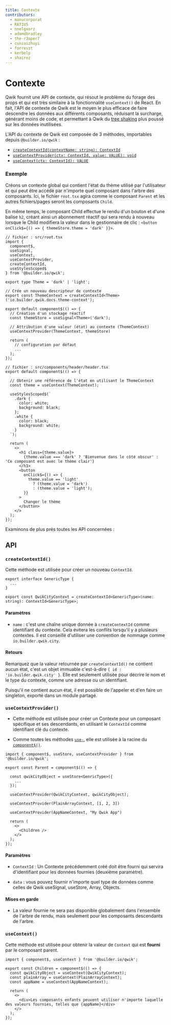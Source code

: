 ```yaml
---
title: Contexte
contributors:
  - manucorporat
  - RATIU5
  - nnelgxorz
  - adamdbradley
  - the-r3aper7
  - cunzaizhuyi
  - forresst
  - kerbelp
  - shairez
---
```


# Contexte

Qwik fournit une API de contexte, qui résout le problème du forage des props et qui est très similaire à la fonctionnalité `useContext()` de React. En fait, l'API de contexte de Qwik est le moyen le plus efficace de faire descendre les données aux différents composants, réduisant la surcharge, générant moins de code, et permettant à Qwik du [tree shaking](https://developer.mozilla.org/fr/docs/Glossary/Tree_shaking) plus poussé sur les données inutilisées.

L'API du contexte de Qwik est composée de 3 méthodes, importables depuis `@builder.io/qwik` :

- [`createContextId(contextName: string): ContextId`](#createcontextid)
- [`useContextProvider(ctx: ContextId, value: VALUE): void`](#usecontextprovider)
- [`useContext(ctx: ContextId): VALUE`](#usecontext)

### Exemple

Créons un contexte global qui contient l'état du thème utilisé par l'utilisateur et qui peut être accédé par n'importe quel composant dans l'arbre des composants. Ici, le fichier `root.tsx` agira comme le composant `Parent` et les autres fichiers/pages seront les composants `Child`.

En même temps, le composant Child effectue le rendu d'un bouton et d'une balise `h2`, créant ainsi un abonnement réactif qui sera rendu à nouveau lorsque le Child modifiera la valeur dans le gestionnaire de clic : `<button onClick$={() => { themeStore.theme = 'dark' }}>`.

```tsx
// fichier : src/root.tsx
import {
  component$,
  useSignal,
  useContext,
  useContextProvider,
  createContextId,
  useStylesScoped$
} from '@builder.io/qwik';

export type Theme = 'dark' | 'light';

// Crée un nouveau descripteur de contexte
export const ThemeContext = createContextId<Theme>('io.builder.qwik.docs.theme-context');

export default component$(() => {
  // Création d'un stockage réactif 
  const themeStore = useSignal<Theme>('dark');

  // Attribution d'une valeur (état) au contexte (ThemeContext)
  useContextProvider(ThemeContext, themeStore)

  return (
    // configuration par défaut
    ...
  );
});

// fichier : src/components/header/header.tsx
export default component$(() => {

  // Obtenir une référence de l'état en utilisant le ThemeContext
  const theme = useContext(ThemeContext);

  useStylesScoped$(`
    .dark {
      color: white;
      background: black;
    };
    .white {
      color: black;
      background: white;
    }
  `);

  return (
    <>
      <h1 class={theme.value}>
        {theme.value === 'dark' ? 'Bienvenue dans le côté obscur' : 'Ce composant est avec le thème clair'}
      </h1>
      <button
        onClick$={() => {
          theme.value == 'light'
            ? (theme.value = 'dark')
            : (theme.value = 'light');
        }}
      >
        Changer le thème
      </button>
    </>
  );
});

```

Examinons de plus près toutes les API concernées :

## API

### `createContextId()`

Cette méthode est utilisée pour créer un nouveau `ContextId`.

```tsx
export interface GenericType {
  ...
}

export const QwikCityContext = createContextId<GenericType>(name: string): ContextId<GenericType>;
```

#### Paramètres

- `name` : c'est une chaîne unique donnée à `createContextId` comme identifiant du contexte. Cela évitera les conflits lorsqu'il y a plusieurs contextes. Il est conseillé d'utiliser une convention de nommage comme `io.builder.qwik.city`.

#### Retours

Remarquez que la valeur retournée par `createContextId()` ne contient aucun état, c'est un objet immuable c'est-à-dire `{ id : 'io.builder.qwik.city' }`. Elle est seulement utilisée pour décrire le nom et le type du contexte, comme une adresse ou un identifiant.

Puisqu'il ne contient aucun état, il est possible de l'appeler et d'en faire un singleton, exporté dans un module partagé.

### `useContextProvider()`

- Cette méthode est utilisée pour créer un Contexte pour un composant spécifique et ses descendants, en utilisant le `ContextId` comme identifiant clé du contexte.

- Comme toutes les méthodes [`use-`](/docs/(qwik)/components/lifecycle/index.mdx#use-method-rules), elle est utilisée à la racine du [`component$()`](/docs/(qwik)/components/overview/index.mdx#component).

```tsx
import { component$, useStore, useContextProvider } from '@builder.io/qwik';

export const Parent = component$(() => {

  const qwikCityObject = useStore<GenricType>({
    ...
  });

  useContextProvider(QwikCityContext, qwikCityObject);

  useContextProvider(PlainArrayContext, [1, 2, 3])

  useContextProvider(AppNameContext, "My Qwik App")

  return (
    <>
      <Children />
    </>
  );
});
```

#### Paramètres

- `ContextId` : Un Contexte précédemment créé doit être fourni qui servira d'identifiant pour les données fournies (deuxième paramètre).

- `data` : vous pouvez fournir n'importe quel type de données comme celles de Qwik useSignal, useStore, Array, Objects.

#### Mises en garde

- La valeur fournie ne sera pas disponible globalement dans l'ensemble de l'arbre de rendu, mais seulement pour les composants descendants de l'arbre.

### `useContext()`

Cette méthode est utilisée pour obtenir la valeur de `Context` qui est **fourni** par le composant parent.

```tsx
import { component$, useContext } from '@builder.io/qwik';

export const Children = component$(() => {
  const qwikCityObject = useContext(QwikCityContext);
  const plainArray = useContext(PlainArrayContext);
  const appName = useContext(AppNameContext);

  return (
    <>
      <div>Les composants enfants peuvent utiliser n'importe laquelle des valeurs fournies, telles que {appName}</div>
    </>
  );
});
```
